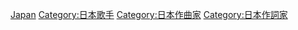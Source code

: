 {{Commonscat|Singer-songwriters from Japan}}

[[Category:各國創作歌手|Japan]]
[[Category:日本歌手|Category:日本歌手]]
[[Category:日本作曲家|Category:日本作曲家]]
[[Category:日本作詞家|Category:日本作詞家]]